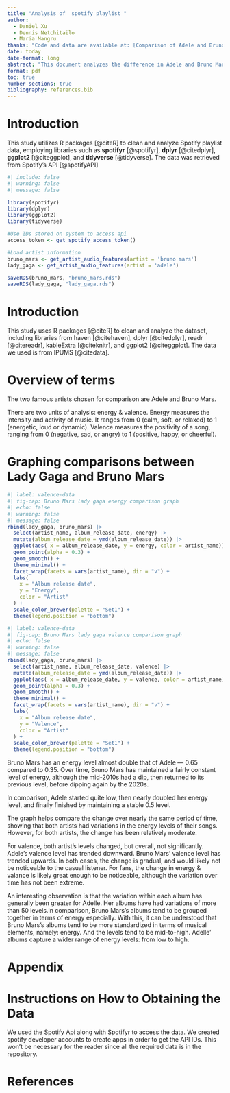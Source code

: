 ```yaml
---
title: "Analysis of  spotify playlist "
author: 
  - Daniel Xu
  - Dennis Netchitailo
  - Maria Mangru
thanks: "Code and data are available at: [Comparison of Adele and Bruno Mars](https://github.com/possibleburger2/Adele_Bruno_comparison)."
date: today
date-format: long
abstract: "This document analyzes the difference in Adele and Bruno Mars' albums over time."
format: pdf
toc: true
number-sections: true
bibliography: references.bib
---
```

# Introduction
This study utilizes R packages [@citeR] to clean and analyze Spotify playlist data, employing libraries such as **spotifyr** [@spotifyr], **dplyr** [@citedplyr], **ggplot2** [@citeggplot], and **tidyverse** [@tidyverse]. The data was retrieved from Spotify's API [@spotifyAPI]

```r
#| include: false
#| warning: false
#| message: false

library(spotifyr)
library(dplyr)
library(ggplot2)
library(tidyverse)

#Use IDs stored on system to access api
access_token <- get_spotify_access_token()

#Load artist information
bruno_mars <- get_artist_audio_features(artist = 'bruno mars')
lady_gaga <- get_artist_audio_features(artist = 'adele')

saveRDS(bruno_mars, "bruno_mars.rds")
saveRDS(lady_gaga, "lady_gaga.rds")

```

# Introduction
This study uses R packages [@citeR] to clean and analyze the dataset, including libraries from haven [@citehaven], dplyr [@citedplyr], readr [@citereadr], kableExtra [@citeknitr], and ggplot2 [@citeggplot]. The data we used is from IPUMS [@citedata].

# Overview of terms
The two famous artists chosen for comparison are Adele and Bruno Mars. 

There are two units of analysis: energy & valence. 
Energy measures the intensity and activity of music. It ranges from 0 (calm, soft, or relaxed) to 1 (energetic, loud or dynamic). Valence measures the positivity of a song, ranging from 0 (negative, sad, or angry) to 1 (positive, happy, or cheerful).

# Graphing comparisons between Lady Gaga and Bruno Mars

```r
#| label: valence-data
#| fig-cap: Bruno Mars lady gaga energy comparison graph
#| echo: false
#| warning: false
#| message: false
rbind(lady_gaga, bruno_mars) |>
  select(artist_name, album_release_date, energy) |>
  mutate(album_release_date = ymd(album_release_date)) |> 
  ggplot(aes( x = album_release_date, y = energy, color = artist_name)) +
  geom_point(alpha = 0.3) +
  geom_smooth() +
  theme_minimal() +
  facet_wrap(facets = vars(artist_name), dir = "v") +
  labs(
    x = "Album release date",
    y = "Energy",
    color = "Artist"
  ) +
  scale_color_brewer(palette = "Set1") +
  theme(legend.position = "bottom")
```

```r
#| label: valence-data
#| fig-cap: Bruno Mars lady gaga valence comparison graph
#| echo: false
#| warning: false
#| message: false
rbind(lady_gaga, bruno_mars) |>
  select(artist_name, album_release_date, valence) |>
  mutate(album_release_date = ymd(album_release_date)) |> 
  ggplot(aes( x = album_release_date, y = valence, color = artist_name)) +
  geom_point(alpha = 0.3) +
  geom_smooth() +
  theme_minimal() +
  facet_wrap(facets = vars(artist_name), dir = "v") +
  labs(
    x = "Album release date",
    y = "Valence",
    color = "Artist"
  ) +
  scale_color_brewer(palette = "Set1") +
  theme(legend.position = "bottom")
```

Bruno Mars has an energy level almost double that of Adele — 0.65 compared to 0.35. Over time, Bruno Mars has maintained a fairly constant level of energy, although the mid-2010s had a dip, then returned to its previous level, before dipping again by the 2020s.  

In comparison, Adele started quite low, then nearly doubled her energy level, and finally finished by maintaining a stable 0.5 level.  

The graph helps compare the change over nearly the same period of time, showing that both artists had variations in the energy levels of their songs. However, for both artists, the change has been relatively moderate.   

For valence, both artist's levels changed, but overall, not significantly. Adele's valence level has trended downward. Bruno Mars' valence level has trended upwards. In both cases, the change is gradual, and would likely not be noticeable to the casual listener. For fans, the change in energy & valance is likely great enough to be noticeable, although the variation over time has not been extreme. 

An interesting observation is that the variation within each album has generally been greater for Adelle. Her albums have had variations of more than 50 levels.In comparison, Bruno Mars's albums tend to be grouped together in terms of energy especially. With this, it can be understood that Bruno Mars's albums tend to be more standardized in terms of musical elements, namely: energy. And the levels tend to be mid-to-high. Adelle' albums capture a wider range of energy levels: from low to high.


\newpage

\appendix

# Appendix {-}

# Instructions on How to Obtaining the Data
We used the Spotify Api along with Spotifyr to access the data. We created spotify developer accounts to create apps in order to get the API IDs. This won't be necessary for the reader since all the required data is in the repository.


\newpage

# References
